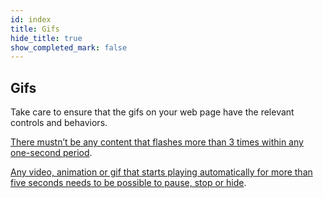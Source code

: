 ```yaml
---
id: index
title: Gifs
hide_title: true
show_completed_mark: false
---
```



<Card icon="🐱">

## Gifs

Take care to ensure that the gifs on your web page have the relevant controls and behaviors.


</Card>

<CategoryItem id="flashing-content">

[There mustn’t be any content that flashes more than 3 times within any one-second period](flashing-content).
<!--
A gif is considered flashing if it switches from dark to light more than three times within a second and covers an area that’s more than 10 degrees of the visual field (translated into an area of 341 x 256 px on a monitor with 1024 x 768 px resolution at a typical viewing distance). 
-->
</CategoryItem>

<CategoryItem id="video-duration">

[Any video, animation or gif that starts playing automatically for more than five seconds needs to be possible to pause, stop or hide](video-duration).
<!--
Content that moves or blinks can cause problems for people with low vision and be distracting for people with attention deficit disorders.
-->
</CategoryItem>
